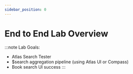 ```yaml
---
sidebar_position: 0
---
```


# End to End Lab Overview

:::note
Lab Goals:
* Atlas Search Tester
* $search aggregation pipeline (using Atlas UI or Compass)
* Book search UI success
:::